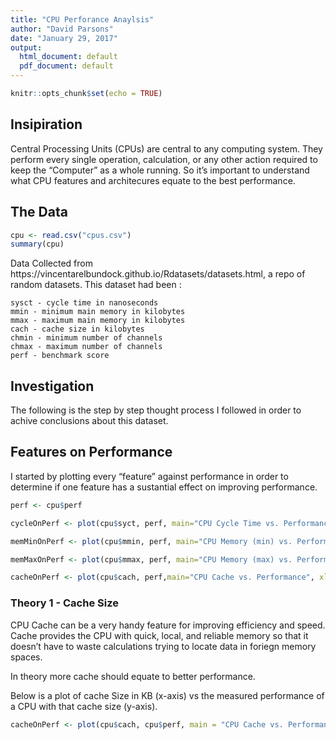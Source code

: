 ```yaml
---
title: "CPU Perforance Anaylsis"
author: "David Parsons"
date: "January 29, 2017"
output:
  html_document: default
  pdf_document: default
---
```


```r
knitr::opts_chunk$set(echo = TRUE)
```

## Insipiration

Central Processing Units (CPUs) are central to any computing system. They perform every single operation, calculation, or any other action required to keep the "Computer" as a whole running. So it's important to understand what CPU features and architecures equate to the best performance.

## The Data

```r
cpu <- read.csv("cpus.csv")
summary(cpu)
```

Data Collected from https://vincentarelbundock.github.io/Rdatasets/datasets.html, a repo of random datasets. This dataset had been :

    sysct - cycle time in nanoseconds
    mmin - minimum main memory in kilobytes
    mmax - maximum main memory in kilobytes
    cach - cache size in kilobytes
    chmin - minimum number of channels
    chmax - maximum number of channels
    perf - benchmark score

## Investigation

The following is the step by step thought process I followed in order to achive conclusions about this dataset.

## Features on Performance

I started by plotting every "feature" against performance in order to determine if one feature has a sustantial effect on improving performance.

```r

perf <- cpu$perf

cycleOnPerf <- plot(cpu$syct, perf, main="CPU Cycle Time vs. Performance", xlab = "Cycle Time in Seconds", ylab = "Benchmark Performance")

memMinOnPerf <- plot(cpu$mmin, perf, main="CPU Memory (min) vs. Performance", xlab = "Minimum Memory in Kilobytes", ylab = "Benchmark Performance")

memMaxOnPerf <- plot(cpu$mmax, perf, main="CPU Memory (max) vs. Performance", xlab = "Max Memory in Kilobytes", ylab = "Benchmark Performance")

cacheOnPerf <- plot(cpu$cach, perf,main="CPU Cache vs. Performance", xlab = "Cache in Kilobytes", ylab = "Benchmark Performance")

```

### Theory 1 - Cache Size

CPU Cache can be a very handy feature for improving efficiency and speed. Cache provides the CPU with quick, local, and reliable memory so that it doesn't have to waste calculations trying to locate data in foriegn memory spaces.

In theory more cache should equate to better performance.

Below is a plot of cache Size in KB (x-axis) vs the measured performance of a CPU with that cache size (y-axis).

```r
cacheOnPerf <- plot(cpu$cach, cpu$perf, main = "CPU Cache vs. Performance", xlab = "Cache in Kilobytes", ylab = "Benchmark Performance", pch = 19)
```
